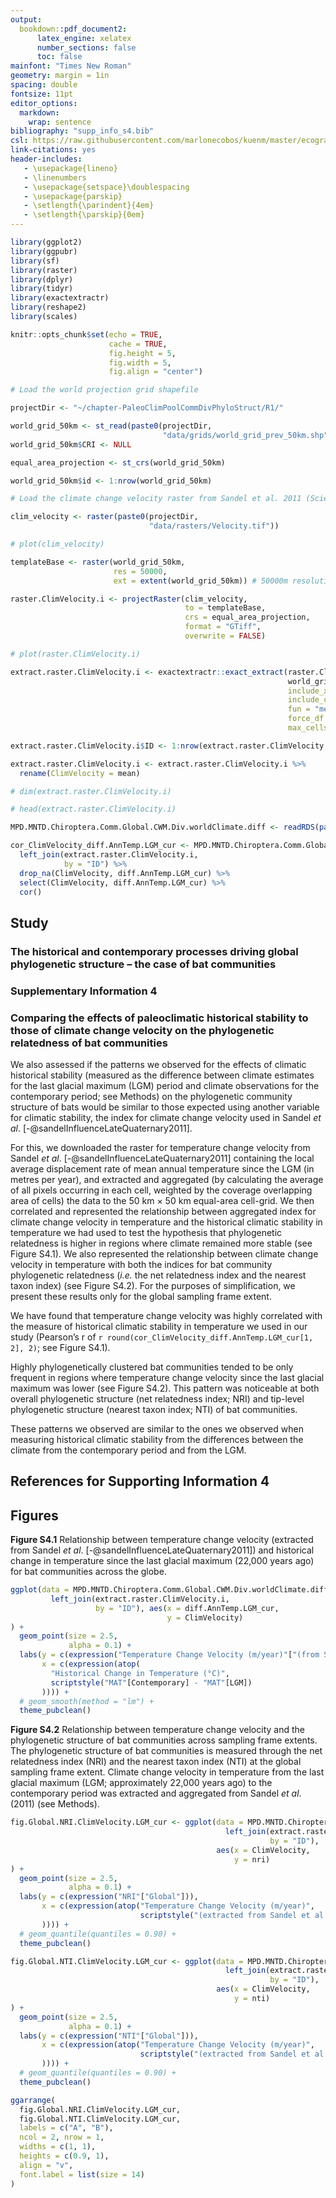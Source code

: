 ```yaml
---
output:
  bookdown::pdf_document2:
      latex_engine: xelatex
      number_sections: false
      toc: false
mainfont: "Times New Roman"
geometry: margin = 1in
spacing: double
fontsize: 11pt
editor_options:
  markdown:
    wrap: sentence
bibliography: "supp_info_s4.bib"
csl: https://raw.githubusercontent.com/marlonecobos/kuenm/master/ecography.csl
link-citations: yes
header-includes:
   - \usepackage{lineno}
   - \linenumbers
   - \usepackage{setspace}\doublespacing
   - \usepackage{parskip}
   - \setlength{\parindent}{4em}
   - \setlength{\parskip}{0em}
---
```


```r
library(ggplot2)
library(ggpubr)
library(sf)
library(raster)
library(dplyr)
library(tidyr)
library(exactextractr)
library(reshape2)
library(scales)

knitr::opts_chunk$set(echo = TRUE,
                      cache = TRUE,
                      fig.height = 5,
                      fig.width = 5,
                      fig.align = "center")
```

```r
# Load the world projection grid shapefile

projectDir <- "~/chapter-PaleoClimPoolCommDivPhyloStruct/R1/"

world_grid_50km <- st_read(paste0(projectDir, 
                                  "data/grids/world_grid_prev_50km.shp"))
world_grid_50km$CRI <- NULL

equal_area_projection <- st_crs(world_grid_50km)

world_grid_50km$id <- 1:nrow(world_grid_50km)

# Load the climate change velocity raster from Sandel et al. 2011 (Science)

clim_velocity <- raster(paste0(projectDir, 
                               "data/rasters/Velocity.tif"))

# plot(clim_velocity)

templateBase <- raster(world_grid_50km, 
                       res = 50000, 
                       ext = extent(world_grid_50km)) # 50000m resolution

raster.ClimVelocity.i <- projectRaster(clim_velocity,
                                       to = templateBase,
                                       crs = equal_area_projection,
                                       format = "GTiff", 
                                       overwrite = FALSE)

# plot(raster.ClimVelocity.i)

extract.raster.ClimVelocity.i <- exactextractr::exact_extract(raster.ClimVelocity.i, 
                                                              world_grid_50km,
                                                              include_xy = FALSE, # include coordinates
                                                              include_cell = FALSE, # include cell IDs
                                                              fun = "mean",
                                                              force_df = TRUE,
                                                              max_cells_in_memory = 3e+08)

extract.raster.ClimVelocity.i$ID <- 1:nrow(extract.raster.ClimVelocity.i) 

extract.raster.ClimVelocity.i <- extract.raster.ClimVelocity.i %>%
  rename(ClimVelocity = mean)

# dim(extract.raster.ClimVelocity.i)

# head(extract.raster.ClimVelocity.i)
```

```r
MPD.MNTD.Chiroptera.Comm.Global.CWM.Div.worldClimate.diff <- readRDS(paste0(projectDir, "data/matrices/MPD.MNTD.Chiroptera.Comm.Global.CWM.Div.worldClimate.diff.RDS"))

```

```r
cor_ClimVelocity_diff.AnnTemp.LGM_cur <- MPD.MNTD.Chiroptera.Comm.Global.CWM.Div.worldClimate.diff %>%
  left_join(extract.raster.ClimVelocity.i,
            by = "ID") %>%
  drop_na(ClimVelocity, diff.AnnTemp.LGM_cur) %>%
  select(ClimVelocity, diff.AnnTemp.LGM_cur) %>%
  cor()
```

\doublespacing

## Study

### The historical and contemporary processes driving global phylogenetic structure -- the case of bat communities

### Supplementary Information 4

### Comparing the effects of paleoclimatic historical stability to those of climate change velocity on the phylogenetic relatedness of bat communities

We also assessed if the patterns we observed for the effects of climatic historical stability (measured as the difference between climate estimates for the last glacial maximum (LGM) period and climate observations for the contemporary period; see Methods) on the phylogenetic community structure of bats would be similar to those expected using another variable for climatic stability, the index for climate change velocity used in Sandel _et al_. [-@sandelInfluenceLateQuaternary2011].

For this, we downloaded the raster for temperature change velocity from Sandel _et al_. [-@sandelInfluenceLateQuaternary2011] containing the local average displacement rate of mean annual temperature since the LGM (in metres per year), and extracted and aggregated (by calculating the average of all pixels occurring in each cell, weighted by the coverage overlapping area of cells) the data to the 50 km × 50 km equal-area cell-grid. We then correlated and represented the relationship between aggregated index for climate change velocity in temperature and the historical climatic stability in temperature we had used to test the hypothesis that phylogenetic relatedness is higher in regions where climate remained more stable (see Figure S4.1). We also represented the relationship between climate change velocity in temperature with both the indices for bat community phylogenetic relatedness (*i.e.* the net relatedness index and the nearest taxon index) (see Figure S4.2). For the purposes of simplification, we present these results only for the global sampling frame extent.

We have found that temperature change velocity was highly correlated with the measure of historical climatic stability in temperature we used in our study (Pearson's r of `r round(cor_ClimVelocity_diff.AnnTemp.LGM_cur[1, 2], 2)`; see Figure S4.1). 

Highly phylogenetically clustered bat communities tended to be only frequent in regions where temperature change velocity since the last glacial maximum was lower (see Figure S4.2). This pattern was noticeable at both overall phylogenetic structure (net relatedness index; NRI) and tip-level phylogenetic structure (nearest taxon index; NTI) of bat communities.

These patterns we observed are similar to the ones we observed when measuring historical climatic stability from the differences between the climate from the contemporary period and from the LGM.

## References for Supporting Information 4

<div id="refs"></div>

## Figures

\noindent 
**Figure S4.1** Relationship between temperature change velocity (extracted from Sandel _et al_. [-@sandelInfluenceLateQuaternary2011]) and historical change in temperature since the last glacial maximum (22,000 years ago) for bat communities across the globe.

```r
ggplot(data = MPD.MNTD.Chiroptera.Comm.Global.CWM.Div.worldClimate.diff %>%
         left_join(extract.raster.ClimVelocity.i,
                   by = "ID"), aes(x = diff.AnnTemp.LGM_cur, 
                                   y = ClimVelocity)
) +
  geom_point(size = 2.5,
             alpha = 0.1) +
  labs(y = c(expression("Temperature Change Velocity (m/year)"["(from Sandel et al. 2011)"])),
       x = c(expression(atop(
         "Historical Change in Temperature (°C)",
         scriptstyle("MAT"[Contemporary] - "MAT"[LGM])
       )))) +
  # geom_smooth(method = "lm") +
  theme_pubclean()
```

\noindent 
**Figure S4.2** Relationship between temperature change velocity and the phylogenetic structure of bat communities across sampling frame extents. The phylogenetic structure of bat communities is measured through the net relatedness index (NRI) and the nearest taxon index (NTI) at the global sampling frame extent. Climate change velocity in temperature from the last glacial maximum (LGM; approximately 22,000 years ago) to the contemporary period was extracted and aggregated from Sandel _et al_. (2011) (see Methods).

```r
fig.Global.NRI.ClimVelocity.LGM_cur <- ggplot(data = MPD.MNTD.Chiroptera.Comm.Global.CWM.Div.worldClimate.diff %>%
                                                left_join(extract.raster.ClimVelocity.i,
                                                          by = "ID"), 
                                              aes(x = ClimVelocity, 
                                                  y = nri)
) +
  geom_point(size = 2.5,
             alpha = 0.1) +
  labs(y = c(expression("NRI"["Global"])),
       x = c(expression(atop("Temperature Change Velocity (m/year)",
                             scriptstyle("(extracted from Sandel et al. 2011)")
       )))) +
  # geom_quantile(quantiles = 0.90) +
  theme_pubclean()
```

```r
fig.Global.NTI.ClimVelocity.LGM_cur <- ggplot(data = MPD.MNTD.Chiroptera.Comm.Global.CWM.Div.worldClimate.diff %>%
                                                left_join(extract.raster.ClimVelocity.i,
                                                          by = "ID"), 
                                              aes(x = ClimVelocity, 
                                                  y = nti)
) +
  geom_point(size = 2.5,
             alpha = 0.1) +
  labs(y = c(expression("NTI"["Global"])),
       x = c(expression(atop("Temperature Change Velocity (m/year)",
                             scriptstyle("(extracted from Sandel et al. 2011)")
       )))) +
  # geom_quantile(quantiles = 0.90) +
  theme_pubclean()
```

```r
ggarrange(
  fig.Global.NRI.ClimVelocity.LGM_cur,
  fig.Global.NTI.ClimVelocity.LGM_cur,
  labels = c("A", "B"),
  ncol = 2, nrow = 1,
  widths = c(1, 1),
  heights = c(0.9, 1),
  align = "v",
  font.label = list(size = 14)
)
```

